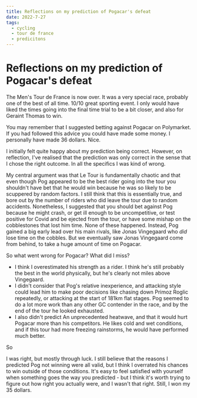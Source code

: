 ```yaml
---
title: Reflections on my prediction of Pogacar's defeat
date: 2022-7-27
tags:
  - cycling
  - tour de france
  - predicitons
---
```

# Reflections on my prediction of Pogacar's defeat

The Men's Tour de France is now over. It was a very special race, probably one of the best of all time. 10/10 great sporting event. I only would have liked the times going into the final time trial to be a bit closer, and also for Geraint Thomas to win.

You may remember that I suggested betting against Pogacar on Polymarket. If you had followed this advice you could have made some money. I personally have made 36 dollars. Nice.

I initially felt quite happy about my prediction being correct. However, on reflection, I've realised that the prediction was only correct in the sense that I chose the right outcome. In all the specifics I was kind of wrong.

My central argument was that Le Tour is fundamentally chaotic and that even though Pog appeared to be the best rider going into the tour you shouldn't have bet that he would win because he was so likely to be scuppered by random factors. I still think that this is essentially true, and bore out by the number of riders who did leave the tour due to random accidents. Nonetheless, I suggested that you should bet against Pog because he might crash, or get ill enough to be uncompetitive, or test positive for Covid and be ejected from the tour, or have some mishap on the cobblestones that lost him time. None of these happened. Instead, Pog gained a big early lead over his main rivals, like Jonas Vingegaard who _did_ lose time on the cobbles. But we eventually saw Jonas Vingegaard come from behind, to take a huge amount of time on Pogacar.

So what went wrong for Pogacar? What did I miss?

* I think I overestimated his strength as a rider. I think he's still probably the best in the world physically, but he's clearly not miles above Vingegaard.
* I didn't consider that Pog's relative inexperience, and attacking style could lead him to make poor decisions like chasing down Primoz Roglic repeatedly, or attacking at the start of 181km flat stages. Pog seemed to do a lot more work than any other GC contender in the race, and by the end of the tour he looked exhausted.
* I also didn't predict An unprecedented heatwave, and that it would hurt Pogacar more than his competitors. He likes cold and wet conditions, and if this tour had more freezing rainstorms, he would have performed much better.

So

I was right, but mostly through luck. I still believe that the reasons I predicted Pog not winning were all valid, but I think I overrated his chances to win outside of those conditions.
It's easy to feel satisfied with yourself when something goes the way you predicted - but I think it's worth trying to figure out how right you actually were, and I wasn't that right. Still, I won my 35 dollars.

